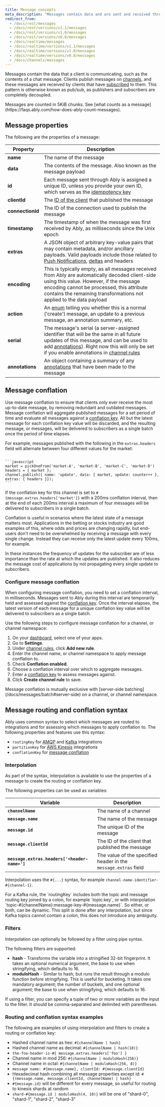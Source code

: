 ```yaml
---
title: Message concepts
meta_description: "Messages contain data and are sent and received through channels."
redirect_from:
  - /docs/rest/messages
  - /docs/rest/versions/v1.1/messages
  - /docs/rest/versions/v1.0/messages
  - /docs/rest/versions/v0.8/messages
  - /docs/realtime/messages
  - /docs/realtime/versions/v1.1/messages
  - /docs/realtime/versions/v1.0/messages
  - /docs/realtime/versions/v0.8/messages
  - /docs/channels/messages
---
```


Messages contain the data that a client is communicating, such as the contents of a chat message. Clients publish messages on [channels](/docs/channels), and these messages are received by clients that have [subscribed](/docs/pub-sub#subscribe) to them. This pattern is otherwise known as pub/sub, as publishers and subscribers are completely decoupled.

<Aside type="note">
Messages are counted in 5KiB chunks. See [what counts as a message](https://faqs.ably.com/how-does-ably-count-messages).
</Aside>

## Message properties <a id="properties"/>

The following are the properties of a message:

| Property | Description |
|----------|-------------|
| **name** | The name of the message |
| **data** | The contents of the message. Also known as the message payload |
| **id** | Each message sent through Ably is assigned a unique ID, unless you provide your own ID, which serves as the [idempotency key](/docs/pub-sub/advanced#idempotency) |
| **clientId** | The [ID of the client](/docs/auth/identified-clients) that published the message |
| **connectionId** | The ID of the connection used to publish the message |
| **timestamp** | The timestamp of when the message was first received by Ably, as milliseconds since the Unix epoch |
| **extras** | A JSON object of arbitrary key-value pairs that may contain metadata, and/or ancillary payloads. Valid payloads include those related to [Push Notifications](/docs/push), [deltas](/docs/channels/options/deltas) and headers |
| **encoding** | This is typically empty, as all messages received from Ably are automatically decoded client-side using this value. However, if the message encoding cannot be processed, this attribute contains the remaining transformations not applied to the data payload |
| **action** | An [enum](/docs/api/realtime-sdk/types#message-action) telling you whether this is a normal ('create') message, an update to a previous message, an annotation summary, etc. |
| **serial** | The message's serial (a server-assigned identifier that will be the same in all future updates of this message, and can be used to add [annotations](/docs/messages/annotations)). Right now this will only be set if you enable annotations in [channel rules](/docs/channels#rules) |
| **annotations** | An object containing a summary of any [annotations](/docs/messages/annotations) that have been made to the message |

## Message conflation <a id="conflation"/>

Use message conflation to ensure that clients only ever receive the most up-to-date message, by removing redundant and outdated messages. Message conflation will aggregate published messages for a set period of time and evaluate all messages against a [conflation key](#routing). All but the latest message for each conflation key value will be discarded, and the resulting message, or messages, will be delivered to subscribers as a single batch once the period of time elapses.

For example, messages published with the following in the `extras.headers` field will alternate between four different values for the market:

<Code>
```javascript
market = pickOneFrom('market-A', 'market-B', 'market-C', 'market-D')
headers = { market };
channel.publish({ name: 'update', data: { market, update: counter++ }, extras: { headers }});
```
</Code>

If the conflation key for this channel is set to `#{message.extras.headers['market']}` with a 200ms conflation interval, then at the end of each 200ms interval a maximum of four messages will be delivered to subscribers in a single batch.

Conflation is useful in scenarios where the latest state of a message matters most. Applications in the betting or stocks industry are good examples of this, where odds and prices are changing rapidly, but end-users don't need to be overwhelmed by receiving a message with every single change. Instead they can receive only the latest update every 100ms, for example.

In these instances the frequency of updates for the subscriber are of less importance than the rate at which the updates are published. It also reduces the message cost of applications by not propagating every single update to subscribers.

### Configure message conflation <a id="configure-conflation"/>

When configuring message conflation, you need to set a conflation interval, in milliseconds. Messages sent to Ably during this interval are temporarily held and assessed against the [conflation key](#routing). Once the interval elapses, the latest version of each message for a unique conflation key value will be delivered to subscribers as a single batch.

Use the following steps to configure message conflation for a channel, or channel namespace:

1. On your [dashboard](https://ably.com/accounts/any), select one of your apps.
2. Go to **Settings**.
3. Under [channel rules](/docs/channels#rules), click **Add new rule**.
4. Enter the channel name, or channel namespace to apply message conflation to.
5. Check **Conflation enabled**.
6. Choose a conflation interval over which to aggregate messages.
7. Enter a [conflation key](#routing) to assess messages against.
8. Click **Create channel rule** to save.

<Aside data-type="note">
Message conflation is mutually exclusive with [server-side batching](/docs/messages/batch#server-side) on a channel, or channel namespace.
</Aside>

## Message routing and conflation syntax <a id="routing"/>

Ably uses common syntax to select which messages are routed to integrations and for assessing which messages to apply conflation to. The following properties and features use this syntax:

* `routingKey` for [AMQP](/docs/platform/integrations/streaming/amqp) and [Kafka](/docs/platform/integrations/streaming/kafka) integrations
* `partitionKey` for [AWS Kinesis](/docs/platform/integrations/streaming/kinesis) integrations
* `conflationKey` for [message conflation](#conflation)

### Interpolation <a id="interpolation"/>

As part of the syntax, interpolation is available to use the properties of a message to create the routing or conflation key.

The following properties can be used as variables:

| Variable | Description |
|----------|-------------|
| **`channelName`** | The name of a channel |
| **`message.name`** | The name of the message |
| **`message.id`** | The unique ID of the message |
| **`message.clientId`** | The ID of the client that published the message |
| **`message.extras.headers['<header-name>']`** | The value of the specified header in the `message.extras` field |

Interpolation uses the `#{...}` syntax, for example `channel-name-identifier-#{channel-1}`.

<Aside data-type="note">
For a Kafka rule, the `routingKey` includes both the topic and message routing key joined by a colon, for example `topic:key`, or with interpolation `topic-#{channelName}:message-key-#{message.name}`. So either, or both, can be dynamic. This split is done after any interpolation, but since Kafka topics cannot contain a colon, this does not introduce any ambiguity.
</Aside>

### Filters <a id="filters"/>

Interpolation can optionally be followed by a filter using pipe syntax.

The following filters are supported:

- **hash** - Transforms the variable into a stringified 32-bit fingerprint. It takes an optional numerical argument, the base to use when stringifying, which defaults to 16.
- **moduloHash** - Similar to hash, but runs the result through a modulo function before stringifying. This is useful for bucketing. It takes one mandatory argument; the number of buckets, and one optional argument; the base to use when stringifying, which defaults to 16.

If using a filter, you can specify a tuple of two or more variables as the input to the filter. It should be comma-separated and delimited with parentheses.

### Routing and conflation syntax examples <a id="examples"/>

The following are examples of using interpolation and filters to create a routing or conflation key:

* Hashed channel name as hex: `#{channelName | hash}`
* Hashed channel name as decimal: `#{channelName | hash(10)}`
* `the-foo-header-is-#{ message.extras.headers['foo'] }`
* Channel name in mod 256: `#{channelName | moduloHash(256)}`
* Channel name in octal: `#{channelName | moduloHash(256, 8)}`
* `message name: #{message.name}, clientId: #{message.clientId}`
* Hexadecimal hash combining all message properties except id: `#{(message.name, message.clientId, channelName) | hash}`
* `#{message.id}` will be different for every message, so useful for routing to kinesis shards at random
* `shard-#{message.id | moduloHash(4, 10)}` will be one of "shard-0", "shard-1", "shard-2", "shard-3"
